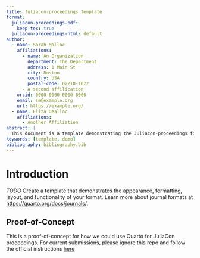 ```yaml
---
title: Juliacon-proceedings Template
format:
  juliacon-proceedings-pdf:
    keep-tex: true  
  juliacon-proceedings-html: default
author:
  - name: Sarah Malloc
    affiliations:
      - name: An Organization
        department: The Department
        address: 1 Main St
        city: Boston
        country: USA
        postal-code: 02210-1022
      - A second affilication
    orcid: 0000-0000-0000-0000
    email: sm@example.org
    url: https://example.org/
  - name: Eliza Dealloc
    affiliations:
      - Another Affiliation
abstract: |
  This document is a template demonstrating the Juliacon-proceedings format.
keywords: [template, demo]
bibliography: bibliography.bib  
---
```

# Introduction {#sec-intro}

*TODO* Create a template that demonstrates the appearance, formatting, layout, and functionality of your format. Learn more about journal formats at <https://quarto.org/docs/journals/>.

## Proof-of-Concept

This is a proof-of-concept for how we could use Quarto for JuliaCon proceedings. For current submissions, please ignore this repo and follow the official instructions [here](https://github.com/JuliaCon/JuliaConSubmission.jl)